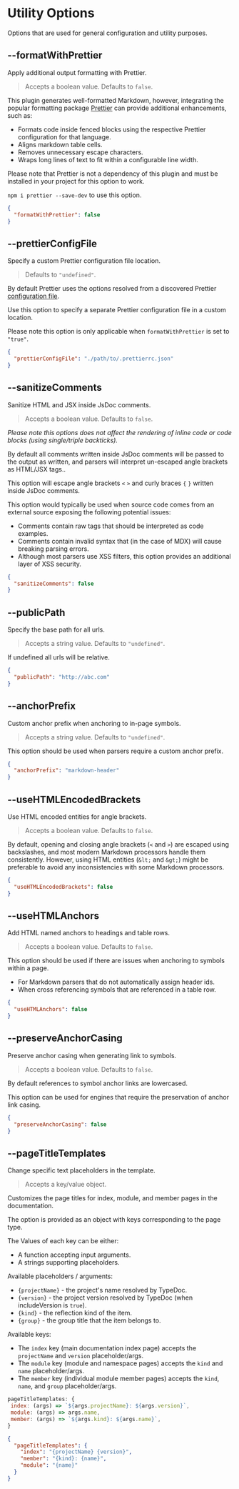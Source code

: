 
# Utility Options

Options that are used for general configuration and utility purposes.

## --formatWithPrettier

<Callout emoji="💡">Apply additional output formatting with Prettier.</Callout>

> Accepts a boolean value. Defaults to `false`.

This plugin generates well-formatted Markdown, however, integrating the popular formatting package [Prettier](https://prettier.io/) can provide additional enhancements, such as:

- Formats code inside fenced blocks using the respective Prettier configuration for that language.
- Aligns markdown table cells.
- Removes unnecessary escape characters.
- Wraps long lines of text to fit within a configurable line width.

Please note that Prettier is not a dependency of this plugin and must be installed in your project for this option to work.

`npm i prettier --save-dev` to use this option.

```json filename="typedoc.json"
{
  "formatWithPrettier": false
}
```

## --prettierConfigFile

<Callout emoji="💡">
  Specify a custom Prettier configuration file location.
</Callout>

> Defaults to `"undefined"`.

By default Prettier uses the options resolved from a discovered Prettier [configuration file](https://prettier.io/docs/en/configuration.html).

Use this option to specify a separate Prettier configuration file in a custom location.

Please note this option is only applicable when `formatWithPrettier` is set to `"true"`.

```json filename="typedoc.json"
{
  "prettierConfigFile": "./path/to/.prettierrc.json"
}
```

## --sanitizeComments

<Callout emoji="💡">Sanitize HTML and JSX inside JsDoc comments.</Callout>

> Accepts a boolean value. Defaults to `false`.

_Please note this options does not affect the rendering of inline code or code blocks (using single/triple backticks)._

By default all comments written inside JsDoc comments will be passed to the output as written, and parsers will interpret un-escaped angle brackets as HTML/JSX tags..

This option will escape angle brackets `<` `>` and curly braces `{` `}` written inside JsDoc comments.

This option would typically be used when source code comes from an external source exposing the following potential issues:

- Comments contain raw tags that should be interpreted as code examples.
- Comments contain invalid syntax that (in the case of MDX) will cause breaking parsing errors.
- Although most parsers use XSS filters, this option provides an additional layer of XSS security.

```json filename="typedoc.json"
{
  "sanitizeComments": false
}
```

## --publicPath

<Callout emoji="💡">Specify the base path for all urls.</Callout>

> Accepts a string value. Defaults to `"undefined"`.

If undefined all urls will be relative.

```json filename="typedoc.json"
{
  "publicPath": "http://abc.com"
}
```

## --anchorPrefix

<Callout emoji="💡">
  Custom anchor prefix when anchoring to in-page symbols.
</Callout>

> Accepts a string value. Defaults to `"undefined"`.

This option should be used when parsers require a custom anchor prefix.

```json filename="typedoc.json"
{
  "anchorPrefix": "markdown-header"
}
```

## --useHTMLEncodedBrackets

<Callout emoji="💡">Use HTML encoded entities for angle brackets.</Callout>

> Accepts a boolean value. Defaults to `false`.

By default, opening and closing angle brackets (`<` and `>`) are escaped using backslashes, and most modern Markdown processors handle them consistently.
However, using HTML entities (`&lt;` and `&gt;`) might be preferable to avoid any inconsistencies with some Markdown processors.

```json filename="typedoc.json"
{
  "useHTMLEncodedBrackets": false
}
```

## --useHTMLAnchors

<Callout emoji="💡">Add HTML named anchors to headings and table rows.</Callout>

> Accepts a boolean value. Defaults to `false`.

This option should be used if there are issues when anchoring to symbols within a page.

- For Markdown parsers that do not automatically assign header ids.
- When cross referencing symbols that are referenced in a table row.

```json filename="typedoc.json"
{
  "useHTMLAnchors": false
}
```

## --preserveAnchorCasing

<Callout emoji="💡">
  Preserve anchor casing when generating link to symbols.
</Callout>

> Accepts a boolean value. Defaults to `false`.

By default references to symbol anchor links are lowercased.

This option can be used for engines that require the preservation of anchor link casing.

```json filename="typedoc.json"
{
  "preserveAnchorCasing": false
}
```

## --pageTitleTemplates

<Callout emoji="💡">Change specific text placeholders in the template.</Callout>

> Accepts a key/value object.

Customizes the page titles for index, module, and member pages in the documentation.

The option is provided as an object with keys corresponding to the page type.

The Values of each key can be either:

- A function accepting input arguments.
- A strings supporting placeholders.

Available placeholders / arguments:

- `{projectName}` - the project's name resolved by TypeDoc.
- `{version}` - the project version resolved by TypeDoc (when includeVersion is `true`).
- `{kind}` - the reflection kind of the item.
- `{group}` - the group title that the item belongs to.

Available keys:

- The `index` key (main documentation index page) accepts the `projectName` and `version` placeholder/args.
- The `module` key (module and namespace pages) accepts the `kind` and `name` placeholder/args.
- The `member` key (individual module member pages) accepts the `kind`, `name`, and `group` placeholder/args.

```js filename="typedoc.cjs"
pageTitleTemplates: {
 index: (args) => `${args.projectName}: ${args.version}`,
 module: (args) => args.name,
 member: (args) => `${args.kind}: ${args.name}`,
}
```

```json filename="typedoc.json"
{
  "pageTitleTemplates": {
    "index": "{projectName} {version}",
    "member": "{kind}: {name}",
    "module": "{name}"
  }
}
```
